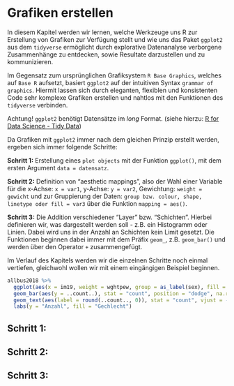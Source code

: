 # Grafiken erstellen

In diesem Kapitel werden wir lernen, welche Werkzeuge uns R zur Erstellung von Grafiken zur Verfügung stellt und
wie uns das Paket `ggplot2` aus dem `tidyverse` ermöglicht durch explorative Datenanalyse verborgene Zusammenhänge zu entdecken, sowie 
Resultate darzustellen und zu kommunizieren. 

Im Gegensatz zum ursprünglichen Grafiksystem `R Base Graphics`, welches auf `Base R` aufsetzt, basiert `ggplot2` auf der intuitiven Syntax
`grammar of graphics`. Hiermit lassen sich durch eleganten, flexiblen und konsistenten Code sehr komplexe Grafiken erstellen und nahtlos mit den 
Funktionen des `tidyverse` verbinden. 

Achtung! `ggplot2` benötigt Datensätze im *long* Format. (siehe hierzu: [R for Data Science - Tidy Data](https://r4ds.had.co.nz/tidy-data.html))

Da Grafiken mit `ggplot2` immer nach dem gleichen Prinzip erstellt werden, ergeben sich immer folgende Schritte:

**Schritt 1:** Erstellung eines `plot objects` mit der Funktion `ggplot()`, mit dem ersten Argument `data = datensatz`.

**Schritt 2:** Definition von “aesthetic mappings”, also der Wahl einer Variable für die x-Achse: `x = var1`, y-Achse: `y = var2`, 
Gewichtung: `weight = gewicht` und zur Gruppierung der Daten: `group bzw. colour, shape, linetype oder fill = var3` über die Funktion `mapping = aes()`. 

**Schritt 3:** Die Addition verschiedener "Layer" bzw. "Schichten". Hierbei definieren wir, was dargestellt werden soll - z.B. ein Histogramm oder Linien. 
Dabei wird uns in der Anzahl an Schichten kein Limit gesetzt. Die Funktionen beginnen dabei immer mit dem Präfix `geom_`, z.B. `geom_bar()` und werden über den
Operator `+` zusammengefügt. 

Im Verlauf des Kapitels werden wir die einzelnen Schritte noch einmal vertiefen, gleichwohl wollen wir mit einem eingängigen Beispiel beginnen.

```r
allbus2018 %>% 
  ggplot(aes(x = im19, weight = wghtpew, group = as_label(sex), fill = as_label(sex))) +
  geom_bar(aes(y = ..count..), stat = "count", position = "dodge", na.rm = T) +
  geom_text(aes(label = round(..count.., 0)), stat = "count", vjust = -0.5, position=position_dodge(width=0.9), na.rm = T) +
  labs(y = "Anzahl", fill = "Gechlecht")
```


## Schritt 1:

## Schritt 2:

## Schritt 3:
